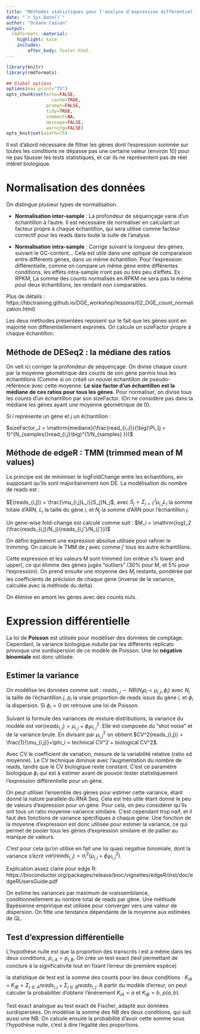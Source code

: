 ```yaml
---
title: "Méthodes statistiques pour l'analyse d'expression différentielle RNA-Seq"
date: "`r Sys.Date()`"
author: "Océane Cassan"
output:
  rmdformats::material:
    highlight: kate
    includes:
        after_body: footer.html
---
```



```r
library(knitr)
library(rmdformats)

## Global options
options(max.print="75")
opts_chunk$set(echo=FALSE,
	             cache=TRUE,
               prompt=FALSE,
               tidy=TRUE,
               comment=NA,
               message=FALSE,
               warning=FALSE)
opts_knit$set(width=75)
```



Il est d'abord nécessaire de filtrer les gènes dont l'expression sommée sur toutes les conditions ne dépasse pas une certaine valeur (environ 10) pour ne pas fausser les tests statistiques, et car ils ne représentent pas de réel intêret biologique.

# Normalisation des données

On distingue plusieur types de normalisation.

- **Normalisation inter-sample** : La profondeur de séquençage varie d'un échantillon à l'autre. Il est nécessaire de normaliser en calculant un facteur propre à chaque échantillon, qui sera utilisé comme facteur correctif pour les reads dans toute la suite de l'analyse.

- **Normalisation intra-sample** : Corrige suivant la longueur des gènes, suivant le GC-content... Cela est utile dans une optique de comparaison entre différents gènes, dans un même échantillon. Pour l'expression différentielle, comme on compare un même gène entre différentes conditions, les effets intra-sample n'ont pas ou très peu d'effets. Ex : RPKM, La somme des counts normalisés en RPKM ne sera pas la même pour deux échantillons, les rendant non comparables.


Plus de détails : https://hbctraining.github.io/DGE_workshop/lessons/02_DGE_count_normalization.html) 

Les deux méthodes présentées reposent sur le fait que les gènes sont en majorité non differentiellement exprimés. On calcule un sizeFactor propre à chaque échantillon.


## Méthode de DESeq2 : la médiane des ratios

On veit ici corriger la profondeur de séquençage. On divise chaque count par la moyenne géométrique des counts de son gène parmis tous les échantillons (Comme si on créait un nouvel échantillon de pseudo-référence avec cette moyenne. **Le size factor d'un échantillon est la médiane de ces ratios pour tous les gènes**. Pour normaliser, on divise tous les counts d'un échantillon par son sizeFactor. (On ne considère pas dans la médiane les gènes ayant une moyenne géométrique de 0).

Si $i$ représente un gène et $j$ un échantillon :

$sizeFactor_J = \mathrm{mediane}(\frac{read_{i,J}}{\big(\Pi_{j = 1}^{N_{samples}}read_{i,j}\big)^{1/N_{samples} }})$ 

## Méthode de edgeR : TMM (trimmed mean of M values)

Le principe est de minimiser le logFoldChange entre les échantillons, en supposant qu'ils sont majoritairement non DE. La modélisation du nombre de reads est : 

$E(reads_{i,j}) = \frac{\mu_{i,j}L_i}{S_j}N_j$, avec $S_j = \Sigma_{j=1}^J\mu_{i,j}L_j$ la somme totale d'ARN, $L_i$ la taille du gène $i$, et $N_j$ la somme d'ARN pour l'échantillon $j$.

Un gene-wise fold-change est calculé comme suit : $M_i = \mathrm{log}_2 (\frac{reads_{i,j}/N_j}{reads_{i,j'}/N_{j'}})$

On défini également une expression absolue utilisée pour rafiner le trimming.
On calcule le TMM de $j$ avec comme $j'$ tous les autre échantillons.

Cette expression et les valeurs M sont trimmed (on enlève x% lower and upper), ce qui élimine des gènes jugés "outliers" (30\% pour M, et 5\% pour l'expression). On prend ensuite une moyenne des $M_i$ restants, pondérée par les coefficients de précision de chaque gène (inverse de la variance, calculée avec la méthode du delta).

On élimine en amont les gènes avec des counts nuls.

# Expression différentielle

La loi de **Poisson** est utilisée pour modéliser des données de comptage.
Cependant, la variance biologique induite par les différents réplicats provoque une surdispersion de ce modèle de Poisson. Une loi **négative binomiale** est donc utilisée.

## Estimer la variance

On modélise les données comme suit : $reads_{i,j} \sim  NB(N_jp_i = \mu_{i,j}, \phi_i)$ avec $N_j$ la taille de l'échantillon $j$, $p_i$ la vraie proportion de reads issus du gène $i$, et $\phi_i$ la dispersion. Si $\phi_i = 0$ on retrouve une loi de Poisson.


Suivant la formule des variances de mixture distributions, la variance du modèle est $var(reads_{i,j}) = \mu_{i,j}+\phi_i\mu_{i,j}^2$. Elle est composée du "shot noise" et de la variance brute. En divisant par $\mu_{i,j}^2$ on obtient $CV^2(reads_{i,j}) = \frac{1}{\mu_{i,j}}+\phi_i =  technical CV^2 +  biological CV^2$. 

Avec CV le coefficient de variation, mesure de la variabilité relative (ratio sd moyenne). Le CV technique diminue avec l'augmentation du nombre de reads, tandis que le CV biologique reste constant. C'est ce paramètre biologique $\phi_i$ qui est à estimer avant de pouvoir tester statistiquement l'expression différentielle pour un gène.


On peut utiliser l'ensemble des gènes pour estimer cette variance, étant donné la nature parallèle du RNA Seq. Cela est très utile étant donné le peu de valeurs d'expression pour un gène. Pour cela, on peu considérer qu'ils ont tous un ratio moyenne-variance similaire. C'est cependant trop naif, et il faut des fonctions de variance spécifiques à chaque gène. Une fonction de la moyenne d'expression est donc utilisée pour estimer la variance, ce qui permet de pooler tous les gènes d'expression similaire et de pallier au manque de valeurs.

C'est pour cela qu'on utilise en fait une loi quasi négative binomiale, dont la variance s'écrit $var(reads_{i,j}) = \sigma_i^2(\mu_{i,j}+\phi_i\mu_{i,j}^2)$.

Explication assez claire pour edge R: https://bioconductor.org/packages/release/bioc/vignettes/edgeR/inst/doc/edgeRUsersGuide.pdf


On estime les variances par maximum de vraissemblance, conditionnellement au nombre total de reads par gène.
Une méthode Bayésienne empririque est utilisée pour converger vers une valeur de dispersion.
On fitte une tendance dépendante de la moyenne aux estimées de QL.

## Test d'expression différentielle

L'hypothèse nulle est que la proportion des transcrits $i$ est a même dans les deux conditions, $p_{i,A} = p_{i,B}$.
On crée un test exact (test permettant de conclure à la significativité tout en fixant l'erreur de première espèce)

la statistique de test est la somme des counts pour les deux conditions : $K_{iA} + K_{iB} = \Sigma_{j \in A} reads_{i,j} + \Sigma_{j \in B} reads_{i,j}$. A partir du modèle d'erreur, on peut calculer la probabiliter d'obtenir l'énènement $K_{iA} = a$ et $K_{iB} = b$, $p(a,b)$.


Test exact analogue au test exact de Fischer, adapté aux données surdispersées.
On modélise la somme des NB des deux conditions, qui suit aussi une NB. On calcule ensuite la probabilité d'avoir cette somme sous l'hypothèse nulle, c'est à dire l'égalité des proportions.


